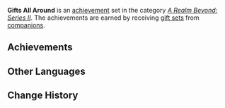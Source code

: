 {{Achievement Set Infobox
|title        = 
|primogems    = {{Achievement/Primogems|Gifts All Around}}
|total        = {{Achievement/Total|Gifts All Around}}
|category     = A Realm Beyond: Series II
}}
'''Gifts All Around''' is an [[achievement]] set in the category ''[[A Realm Beyond: Series II]]''. The achievements are earned by receiving [[Serenitea Pot/Sets|gift sets]] from [[companions]].

==Achievements==
{{Achievements by Category Table|Gifts All Around}}
<!--
==Notes==

==Trivia==
-->
==Other Languages==
{{Other Languages
|en      = Gifts All Around
|zhs     = 决胜的礼物！
|zhs_rm  = Juéshèng de Lǐwù!
|zht     = 決勝的禮物！
|zht_rm  = Juéshèng de Lǐwù!
|zh_tl   = The Winning Gift!
|ja      = 決勝のギフト！
|ja_rm   = Kesshou no Gifuto!
|ja_tl   = The Winning Gift!
|ko      = 결승의 선물!
|ko_rm   = 
|ko_tl   = 
|es      = El regalo de la victoria
|es_tl   = The Gift of Victory
|fr      = Cadeaux à gogo
|fr_tl   = Gifts Galore
|ru      = Победные дары
|ru_tl   = 
|th      = ของขวัญแห่งชัยชนะ!
|th_rm   = 
|th_tl   = 
|vi      = Món Quà Quyết Thắng!
|vi_tl   = 
|de      = Geschenke rundum
|de_tl   = Gifts All Around
|id      = Karunia Kemenangan!
|id_tl   = The Gift of Victory!
|pt      = Presente da vitória!
|pt_tl   = Gift of Victory!
}}

==Change History==
{{Change History|1.6}}
<!--
==References==
{{Reflist}}
-->